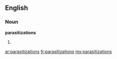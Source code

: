 ==English==

===Noun===
'''parasitizations'''

# {{plural of|[[parasitization]]}}

[[ar:parasitizations]]
[[fr:parasitizations]]
[[my:parasitizations]]